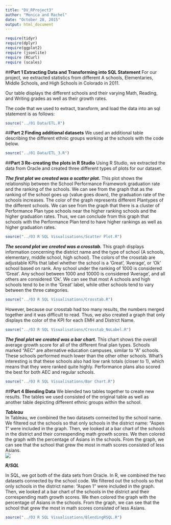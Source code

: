 ```yaml
---
title: "DV_RProject3"
author: "Monica and Rachel"
date: "October 28, 2015"
output: html_document
---
```

```r
require(tidyr)
require(dplyr)
require(ggplot2)
require (jsonlite)
require (RCurl)
require (scales)
```  

##**Part 1 Extracting Data and Transforming into SQL Statement**
For our project, we extracted statistics from different A schools, Elementaries, Middle Schools, and High Schools in Colorado in 2011.  

Our table displays the different schools and their varying Math, Reading, and Writing grades as well as their growth rates.  

The code that we used to extract, transform, and load the data into an sql statement is as follows: 
```r
source("../01 Data/ETL.R")
```

##**Part 2 Finding additional datasets**
We used an additional table describing the different ethnic groups working at the schools with the code below.
```r
source("../01 Data/ETL_3.R")
```

##**Part 3 Re-creating the plots in R Studio**
Using R Studio, we extracted the data from Oracle and created three different types of plots for our dataset. 

***The first plot we created was a scatter plot.*** 
This plot shows the relationship between the School Performance Framework graduation rate and the ranking of the schools. We can see from the graph that as the ranking of the school goes up (value goes down), the graduation rate of the schools increases. The color of the graph represents different Plantypes of the different schools. We can see from the graph that there is a cluster of Performance Plan type schools near the higher ranking schools and the higher graduation rates. Thus, we can conclude from this graph that schools with the Performance Plan tend to have higher rankings as well as higher graduation rates. 

```r
source("../03 R SQL Visualisations/Scatter Plot.R")
```

***The second plot we created was a crosstab.***
This graph displays information concerning the district name and the type of school (A schools, elementary, middle school, high school). The colors of the crosstab are adjustable KPIs that label whether the school is a 'Great', 'Average', or 'Ok' school based on rank. Any school under the ranking of 1000 is considered 'Great'. Any school between 1000 and 10000 is considered 'Average', and all others are considered 'Ok'. We can see that most A schools and high schools tend to be in the 'Great' label, while other schools tend to vary between the three categories. 
```r
source("../03 R SQL Visualisations/Crosstab.R")
```

However, because our crosstab had too many results, the numbers merged together and it was difficult to read. Thus, we also created a graph that only displays the color of the KPI for each EMH and District Name. 

```r
source("../03 R SQL Visualisations/Crosstab_NoLabel.R")
```

***The final plot we created was a bar chart.***
This chart shows the overall average growth score for all of the different final plan types. Schools marked "AEC" are alternative education campuses, similar to "A" schools. These schools performed much lower than the other other schools. What's interesting is that these schools also had low rank totals (closer to 1), which means that they were ranked quite highly. Performance plans also scored the best for both AEC and regular schools.  
```r
source("../03 R SQL Visualisations/Bar Chart.R")
```

##**Part 4 Blending Data**
We blended two tables together to create new results. The tables we used consisted of the original table as well as another table depicting different ethnic groups within the school.   
  
***Tableau***   
In Tableau, we combined the two datasets connected by the school name. We filtered out the schools so that only schools in the district name: "Aspen 1" were included in the graph. Then, we looked at a bar chart of the schools in the district and their correspending math growth scores. We then colored the graph with the percentage of Asians in the schools. From the graph, we can see that the school that grew the most in math scores consisted of less Asians.   
![](../03 R SQL Visualisations/Blended Data.jpg)

***R/SQL***

In SQL, we got both of the data sets from Oracle. In R, we combined the two datasets connected by the school code. We filtered out the schools so that only schools in the district name: "Aspen 1" were included in the graph. Then, we looked at a bar chart of the schools in the district and their correspending math growth scores. We then colored the graph with the percentage of Asians in the schools. From the graph, we can see that the school that grew the most in math scores consisted of less Asians.   
```r
source("../03 R SQL Visualisations/BlendingRSQL.R")
```
